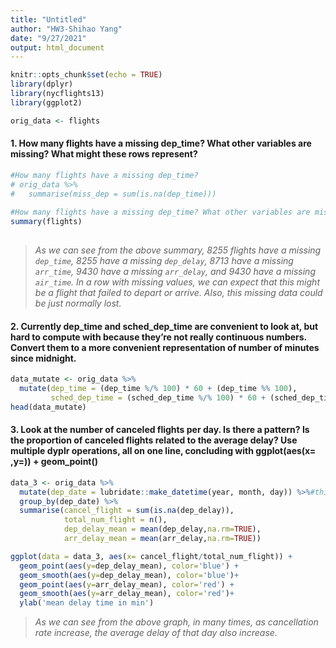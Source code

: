 ```yaml
---
title: "Untitled"
author: "HW3-Shihao Yang"
date: "9/27/2021"
output: html_document
---
```


```r
knitr::opts_chunk$set(echo = TRUE)
library(dplyr)
library(nycflights13)
library(ggplot2)
```

```r
orig_data <- flights
```

#### 1. How many flights have a missing dep_time? What other variables are missing? What might these rows represent?
```r
#How many flights have a missing dep_time?
# orig_data %>% 
#   summarise(miss_dep = sum(is.na(dep_time)))
 
#How many flights have a missing dep_time? What other variables are missing?
summary(flights)
  
```
>*As we can see from the above summary, 8255 flights have a missing `dep_time`, 8255 have a missing `dep_delay`, 8713 have a missing `arr_time`, 9430 have a missing `arr_delay`, and 9430 have a missing `air_time`. In a row with missing values, we can expect that this might be a flight that failed to depart or arrive. Also, this missing data could be just normally lost.*

#### 2. Currently dep_time and sched_dep_time are convenient to look at, but hard to compute with because they’re not really continuous numbers. Convert them to a more convenient representation of number of minutes since midnight.
```r
data_mutate <- orig_data %>% 
  mutate(dep_time = (dep_time %/% 100) * 60 + (dep_time %% 100),
         sched_dep_time = (sched_dep_time %/% 100) * 60 + (sched_dep_time %% 100))
head(data_mutate)
```

#### 3. Look at the number of canceled flights per day. Is there a pattern? Is the proportion of canceled flights related to the average delay? Use multiple dyplr operations, all on one line, concluding with ggplot(aes(x= ,y=)) + geom_point()
```r
data_3 <- orig_data %>%
  mutate(dep_date = lubridate::make_datetime(year, month, day)) %>%#this is consulting from r4ds_solution.
  group_by(dep_date) %>%
  summarise(cancel_flight = sum(is.na(dep_delay)), 
            total_num_flight = n(),
            dep_delay_mean = mean(dep_delay,na.rm=TRUE),
            arr_delay_mean = mean(arr_delay,na.rm=TRUE))

ggplot(data = data_3, aes(x= cancel_flight/total_num_flight)) + 
  geom_point(aes(y=dep_delay_mean), color='blue') + 
  geom_smooth(aes(y=dep_delay_mean), color='blue')+
  geom_point(aes(y=arr_delay_mean), color='red') + 
  geom_smooth(aes(y=arr_delay_mean), color='red')+
  ylab('mean delay time in min')
```
>*As we can see from the above graph, in many times, as cancellation rate increase, the average delay of that day also increase.*

